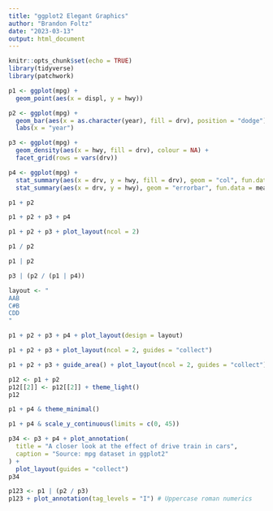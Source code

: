 ```yaml
---
title: "ggplot2 Elegant Graphics"
author: "Brandon Foltz"
date: "2023-03-13"
output: html_document
---
```


```r
knitr::opts_chunk$set(echo = TRUE)
library(tidyverse)
library(patchwork)
```
```r
p1 <- ggplot(mpg) + 
  geom_point(aes(x = displ, y = hwy))

p2 <- ggplot(mpg) + 
  geom_bar(aes(x = as.character(year), fill = drv), position = "dodge") + 
  labs(x = "year")

p3 <- ggplot(mpg) + 
  geom_density(aes(x = hwy, fill = drv), colour = NA) + 
  facet_grid(rows = vars(drv))

p4 <- ggplot(mpg) + 
  stat_summary(aes(x = drv, y = hwy, fill = drv), geom = "col", fun.data = mean_se) +
  stat_summary(aes(x = drv, y = hwy), geom = "errorbar", fun.data = mean_se, width = 0.5)
```

```r
p1 + p2

p1 + p2 + p3 + p4

p1 + p2 + p3 + plot_layout(ncol = 2)

p1 / p2

p1 | p2

p3 | (p2 / (p1 | p4))

layout <- "
AAB
C#B
CDD
"

p1 + p2 + p3 + p4 + plot_layout(design = layout)
```

```r
p1 + p2 + p3 + plot_layout(ncol = 2, guides = "collect")

p1 + p2 + p3 + guide_area() + plot_layout(ncol = 2, guides = "collect")
```

```r
p12 <- p1 + p2
p12[[2]] <- p12[[2]] + theme_light()
p12
```

```r
p1 + p4 & theme_minimal()
```

```r
p1 + p4 & scale_y_continuous(limits = c(0, 45))
```

```r
p34 <- p3 + p4 + plot_annotation(
  title = "A closer look at the effect of drive train in cars",
  caption = "Source: mpg dataset in ggplot2"
) +
  plot_layout(guides = "collect")
p34
```

```r
p123 <- p1 | (p2 / p3)
p123 + plot_annotation(tag_levels = "I") # Uppercase roman numerics
```

